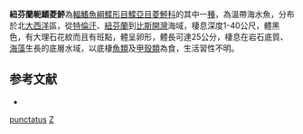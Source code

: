 {{Speciesbox
| taxon = Zeugopterus punctatus
| binomial_authority = [[Bloch|Bloch]], 1787
| image = Zeugopterus punctatus - total.jpg
| image_width = 250px
| status = NE
| status_system = IUCN3.1
| synonyms = *''Pleuronectes punctatus'', <small>Bloch, 1787</small>
}}
'''紐芬蘭軛鰭菱鮃'''為[[輻鰭魚綱|輻鰭魚綱]][[鰈形目|鰈形目]][[鰈亞目|鰈亞目]][[菱鮃科|菱鮃科]]的其中一[[種|種]]，為溫帶海水魚，分布於北[[大西洋|大西洋]]區，從[[特倫汗|特倫汗]]、[[紐芬蘭|紐芬蘭]]到[[比斯開灣|比斯開灣]]海域，棲息深度1-40公尺，體黑色，有大理石花紋而且有班點，體呈卵形，體長可達25公分，棲息在岩石底質、[[海藻|海藻]]生長的底層水域，以底棲[[魚類|魚類]]及[[甲殼類|甲殼類]]為食，生活習性不明。

==参考文献==
*{{FishBase_species|genus=Zeugopterus|species=punctatus|year=2014|month=3}}

{{魚類小作品}}
{{Taxonbar}}
[[Category:軛鰭菱鮃屬|punctatus]]
[[Category:1787年描述的魚類|Z]]